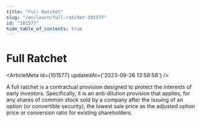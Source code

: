```yaml
---
title: "Full Ratchet"
slug: "/en/learn/full-ratchet-101577"
id: "101577"
hide_table_of_contents: true
---
```



# Full Ratchet

<ArticleMeta id={101577} updatedAt={'2023-09-26 13:58:58'} />
<div className='border-solid border-b border-t-0 my-4 border-[var(--ifm-color-gray-300)]' />

A full ratchet is a contractual provision designed to protect the interests of early investors. Specifically, it is an anti-dilution provision that applies, for any shares of common stock sold by a company after the issuing of an option (or convertible security), the lowest sale price as the adjusted option price or conversion ratio for existing shareholders.
